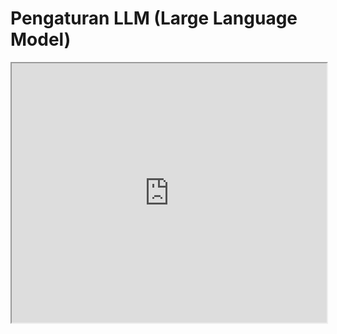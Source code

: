 
# Pengaturan LLM (Large Language Model)


<iframe width="100%"
  height="415px"
  src="https://www.youtube.com/embed/CB0H7esOl68?si=OECAnvgnvJHy0qZ2" allow="accelerometer; autoplay; clipboard-write; encrypted-media; gyroscope; picture-in-picture"
  allowFullScreen
  />

Ketika merancang dan menguji prompt (perintah) untuk LLM, biasanya Anda berinteraksi dengan model melalui API. Ada beberapa parameter yang bisa diatur untuk mendapatkan hasil yang berbeda dari prompt Anda. Mengatur parameter-parameter ini penting untuk meningkatkan keandalan dan kualitas respons. Diperlukan sedikit eksperimen untuk menemukan pengaturan yang tepat sesuai kebutuhan Anda. Berikut adalah pengaturan umum yang akan Anda temui saat menggunakan berbagai penyedia LLM:

**Temperature** - Singkatnya, semakin rendah nilai `temperature`, semakin pasti hasilnya. Ini berarti model akan selalu memilih kata berikutnya yang paling mungkin. Meningkatkan temperature bisa menghasilkan lebih banyak keragaman, yang mendorong output yang lebih beragam atau kreatif. Ini seperti memberi kesempatan lebih besar pada kata-kata lain yang mungkin muncul. Dalam penerapannya, Anda mungkin ingin menggunakan nilai temperature yang lebih rendah untuk tugas seperti tanya jawab berbasis fakta agar mendapatkan respons yang lebih faktual dan ringkas. Untuk menghasilkan puisi atau tugas kreatif lainnya, mungkin lebih baik meningkatkan nilai temperature.

**Top P** - Ini adalah teknik sampling yang bekerja bersama temperature, disebut nucleus sampling. Dengan ini, Anda bisa mengontrol seberapa pasti model dalam memilih kata. Jika Anda mencari jawaban yang tepat dan faktual, biarkan nilainya rendah. Jika Anda menginginkan respons yang lebih beragam, tingkatkan nilainya. Penggunaan Top P berarti hanya token (kata atau bagian kata) yang membentuk probabilitas massa `top_p` yang dipertimbangkan untuk respons. Nilai `top_p` yang rendah akan memilih respons yang paling meyakinkan, sedangkan nilai yang tinggi akan memungkinkan model melihat lebih banyak kemungkinan kata, termasuk yang kurang umum, sehingga menghasilkan output yang lebih beragam.

Rekomendasi umumnya adalah mengubah temperature atau Top P, tapi tidak keduanya sekaligus.

**Max Length** - Anda bisa mengatur jumlah token yang dihasilkan model dengan menyesuaikan `max length`. Menentukan panjang maksimum membantu Anda mencegah respons yang terlalu panjang atau tidak relevan, serta mengontrol biaya.

**Stop Sequences** - `Stop sequence` adalah rangkaian karakter yang menghentikan model dari menghasilkan token lebih lanjut. Menentukan stop sequences adalah cara lain untuk mengontrol panjang dan struktur respons model. Misalnya, Anda bisa memberi tahu model untuk membuat daftar yang tidak lebih dari 10 item dengan menambahkan "11" sebagai stop sequence.

**Frequency Penalty** - `Frequency penalty` memberikan penalti pada token berikutnya sebanding dengan seberapa sering token tersebut sudah muncul dalam respons dan prompt. Semakin tinggi frequency penalty, semakin kecil kemungkinan sebuah kata akan muncul lagi. Pengaturan ini mengurangi pengulangan kata dalam respons model dengan memberikan penalti lebih tinggi pada token yang muncul lebih sering.

**Presence Penalty** - `Presence penalty` juga memberikan penalti pada token yang berulang, tetapi tidak seperti frequency penalty, penaltinya sama untuk semua token yang berulang. Token yang muncul dua kali dan token yang muncul 10 kali diberi penalti yang sama. Pengaturan ini mencegah model mengulangi frasa terlalu sering dalam responsnya. Jika Anda ingin model menghasilkan teks yang beragam atau kreatif, Anda mungkin ingin menggunakan presence penalty yang lebih tinggi. Atau, jika Anda perlu model tetap fokus, cobalah menggunakan presence penalty yang lebih rendah.

Mirip dengan `temperature` dan `top_p`, rekomendasi umumnya adalah mengubah frequency penalty atau presence penalty, tapi tidak keduanya sekaligus.

Sebelum mulai dengan beberapa contoh dasar, perlu diingat bahwa hasil Anda mungkin berbeda tergantung pada versi LLM yang Anda gunakan.

